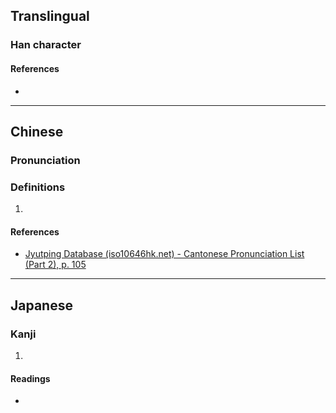 {{character info}}
==Translingual==

===Han character===
{{Han char|rn=57|rad=弓|as=10|sn=13|four=|canj=JTCN|ids=⿱𡨄弓}}

====References====
* {{Han ref|kx=0360.240|dkj=09838|dj=0678.140|hdz=21001.140|uh=5F3F|ud=24383}}

----

==Chinese==
{{zh-forms}}

===Pronunciation===
{{zh-pron
|m=jiǎn
|c=gin2
|mc=y
|oc=y
|cat=
}}

===Definitions===
{{zh-hanzi}}

# {{rfdef|zh}}

====References====
* [http://www.iso10646hk.net/jp/document/download.jsp Jyutping Database (iso10646hk.net) - Cantonese Pronunciation List (Part 2), p. 105]

----

==Japanese==

===Kanji===
{{ja-kanji|grade=|rs=弓10}}

# {{rfdef|ja|sort=弓10}}

====Readings====
* {{ja-readings|on=けん,こん|kun=ゆみがつよい}}